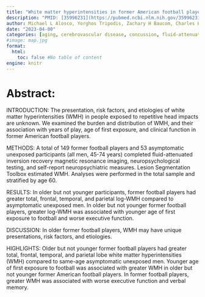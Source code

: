 ```yaml
---
title: "White matter hyperintensities in former American football players"
description: "PMID: [35996231](https://pubmed.ncbi.nlm.nih.gov/35996231/){target='_blank'}    DOI: [10.1002/alz.12779](https://doi.org/10.1002/alz.12779){target='_blank'}"
author: Michael L Alosco, Yorghos Tripodis, Zachary H Baucom, Charles H Adler, Laura J Balcer, Charles Bernick, Megan L Mariani, Rhoda Au, Sarah J Banks, William B Barr, Jennifer V Wethe, Robert C Cantu, Michael J Coleman, David W Dodick, Michael D McClean, Ann C McKee, Jesse Mez, Joseph N Palmisano, Brett Martin, Kaitlin Hartlage, Alexander P Lin, Inga K Koerte, Jeffrey L Cummings, Eric M Reiman, Robert A Stern, ... ...
date: "2023-04-00"
categories: [aging, cerebrovascular disease, concussion, fluid-attenuated inversion recovery, football, microvascular disease, neurodegenerative disease, repetitive head impacts, subconcussion, white matter hyperintensities, white matter injury]
#image: map.jpg
format:
  html:
    toc: false #No table of content
engine: knitr
---
```


# Abstract:

INTRODUCTION: The presentation, risk factors, and etiologies of white matter hyperintensities (WMH) in people exposed to repetitive head impacts are unknown. We examined the burden and distribution of WMH, and their association with years of play, age of first exposure, and clinical function in former American football players.

METHODS: A total of 149 former football players and 53 asymptomatic unexposed participants (all men, 45-74 years) completed fluid-attenuated inversion recovery magnetic resonance imaging, neuropsychological testing, and self-report neuropsychiatric measures. Lesion Segmentation Toolbox estimated WMH. Analyses were performed in the total sample and stratified by age 60.

RESULTS: In older but not younger participants, former football players had greater total, frontal, temporal, and parietal log-WMH compared to asymptomatic unexposed men. In older but not younger former football players, greater log-WMH was associated with younger age of first exposure to football and worse executive function.

DISCUSSION: In older former football players, WMH may have unique presentations, risk factors, and etiologies.

HIGHLIGHTS: Older but not younger former football players had greater total, frontal, temporal, and parietal lobe white matter hyperintensities (WMH) compared to same-age asymptomatic unexposed men. Younger age of first exposure to football was associated with greater WMH in older but not younger former American football players. In former football players, greater WMH was associated with worse executive function and verbal memory.
        